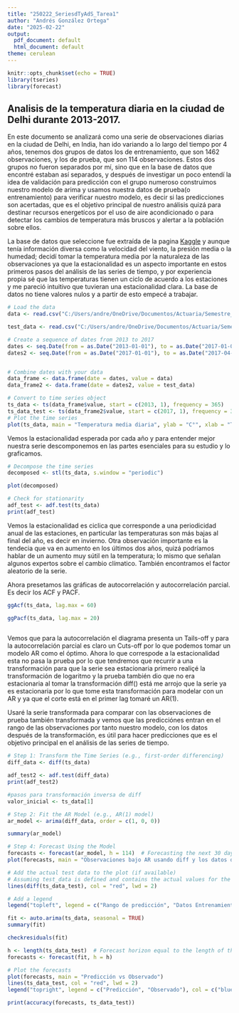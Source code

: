 ---
title: "250222_SeriesdTyAdS_Tarea1"
author: "Andrés González Ortega"
date: "2025-02-22"
output:
  pdf_document: default
  html_document: default
theme: cerulean
---

```{r setup, include=FALSE}
knitr::opts_chunk$set(echo = TRUE)
library(tseries)
library(forecast)
```

## Analisis de la temperatura diaria en la ciudad de Delhi durante 2013-2017.
En este documento se analizará como una serie de observaciones diarias en la ciudad de Delhi, en India, han ido variando a lo largo del tiempo por 4 años, tenemos dos grupos de datos los de entrenamiento, que son 1462 observaciones, y los de prueba, que son 114 observaciones. Estos dos grupos no fueron separados por mí, sino que en la base de datos que encontré estaban así separados, y después de investigar un poco entendí la idea de validación para predicción con el grupo numeroso construimos nuestro modelo de arima y usamos nuestra datos de prueba(o entrenamiento) para verificar nuestro modelo, es decir si las predicciones son acertadas, que es el objetivo principal de nuestro análisis quizá para destinar recursos energetícos por el uso de aire acondicionado o para detectar los cambios de temperatura más bruscos y alertar a la población sobre ellos.
  
La base de datos que seleccione fue extraída de la pagina [Kaggle](https://www.kaggle.com/datasets/sumanthvrao/daily-climate-time-series-data?resource=download) y aunque tenía información diversa como la velocidad del viento, la presión media o la humedad; decidí tomar la temperatura media por la naturaleza de las observaciones ya que la estacionalidad es un aspecto importante en estos primeros pasos del análisis de las series de tiempo, y por experiencia propia sé que las temperaturas tienen un ciclo de acuerdo a los estaciones y me pareció intuitivo que tuvieran una estacionalidad clara. La base de datos no tiene valores nulos y a partir de esto empecé a trabajar.

```{r datos, echo=FALSE}
# Load the data
data <- read.csv("C:/Users/andre/OneDrive/Documentos/Actuaria/Semestre_2025_2/Modelos de Supervivencia y Series de Tiempo/Tareas/Tarea1/archive/DailyDelhiClimateTrain.csv")$meantemp

test_data <- read.csv("C:/Users/andre/OneDrive/Documentos/Actuaria/Semestre_2025_2/Modelos de Supervivencia y Series de Tiempo/Tareas/Tarea1/archive/DailyDelhiClimateTest.csv")$meantemp

# Create a sequence of dates from 2013 to 2017
dates <- seq.Date(from = as.Date("2013-01-01"), to = as.Date("2017-01-01"), by = "day")
dates2 <- seq.Date(from = as.Date("2017-01-01"), to = as.Date("2017-04-24"), by = "day")


# Combine dates with your data
data_frame <- data.frame(date = dates, value = data)
data_frame2 <- data.frame(date = dates2, value = test_data)

# Convert to time series object
ts_data <- ts(data_frame$value, start = c(2013, 1), frequency = 365)
ts_data_test <- ts(data_frame2$value, start = c(2017, 1), frequency = 365) 
# Plot the time series
plot(ts_data, main = "Temperatura media diaria", ylab = "C°", xlab = "Tiempo")

```

Vemos la estacionalidad esperada por cada año y para entender mejor nuestra serie descomponemos en las partes esenciales para su estudio y lo graficamos.

```{r echo=FALSE}
# Decompose the time series
decomposed <- stl(ts_data, s.window = "periodic")

plot(decomposed)

# Check for stationarity
adf_test <- adf.test(ts_data)
print(adf_test)
```

Vemos la estacionalidad es ciclica que corresponde a una periodicidad anual de las estaciones, en particular las temperaturas son más bajas al final del año, es decir en invierno. Otra observación importante es la tendecia que va en aumento en los últimos dos años, quizá podríamos hablar de un aumento muy sútil en la temperatura; lo mismo que señalan algunos expertos sobre el cambio clímatico. También encontramos el factor aleatorio de la serie.

Ahora presetamos las gráficas de autocorrelación y autocorrelación parcial. Es decir los ACF y PACF.

```{r echo=FALSE}
ggAcf(ts_data, lag.max = 60)
```


```{r echo=FALSE}
ggPacf(ts_data, lag.max = 20)
  
```

Vemos que para la autocorrelación el diagrama presenta un Tails-off y para la autocorrelación parcial es claro un Cuts-off por lo que podemos tomar un modelo AR como el óptimo. Ahora lo que correspode a la estacionalidad esta no pasa la prueba por lo que tendremos que recurrir a una transformación para que la serie sea estacionaria primero realiçé la transformación de logaritmo y la prueba también dio que no era estacionaria al tomar la transformación diff() está me arrojo que la serie ya es estacionaria por lo que tome esta transformación para modelar con un AR y ya que el corte está en el primer lag tomaré un AR(1).

Usaré la serie transformada para comparar con las observaciones de prueba también transformada y vemos que las predicciónes entran en el rango de las observaciones por tanto nuestro modelo, con los datos después de la transformación, es útil para hacer predicciones que es el objetivo principal en el análisis de las series de tiempo.

```{r echo=FALSE}
# Step 1: Transform the Time Series (e.g., first-order differencing)
diff_data <- diff(ts_data)

adf_test2 <- adf.test(diff_data)
print(adf_test2)

#pasos para transformación inversa de diff
valor_inicial <- ts_data[1]

# Step 2: Fit the AR Model (e.g., AR(1) model)
ar_model <- arima(diff_data, order = c(1, 0, 0))

summary(ar_model)

# Step 4: Forecast Using the Model
forecasts <- forecast(ar_model, h = 114)  # Forecasting the next 30 days
plot(forecasts, main = "Observaciones bajo AR usando diff y los datos de prueba")

# Add the actual test data to the plot (if available)
# Assuming test_data is defined and contains the actual values for the forecast period
lines(diff(ts_data_test), col = "red", lwd = 2)

# Add a legend
legend("topleft", legend = c("Rango de predicción", "Datos Entrenamiento"), col = c("blue", "red"), lty = 1, lwd = 2)
```

```{r Ajustar un modelo ARIMA}
fit <- auto.arima(ts_data, seasonal = TRUE)
summary(fit)
```

```{r Análisis de Residuales}
checkresiduals(fit)

```

```{r}
h <- length(ts_data_test)  # Forecast horizon equal to the length of the test data
forecasts <- forecast(fit, h = h)

# Plot the forecasts
plot(forecasts, main = "Predicción vs Observado")
lines(ts_data_test, col = "red", lwd = 2)
legend("topright", legend = c("Predicción", "Observado"), col = c("blue", "red"), lty = 1, lwd = 2)

```
```{r}
print(accuracy(forecasts, ts_data_test))
```

